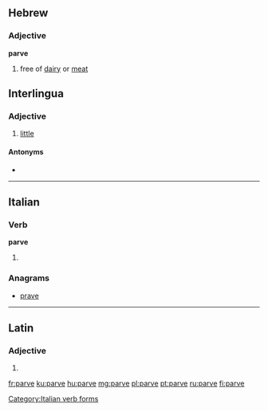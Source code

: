 ==Hebrew==
===Adjective===
'''parve'''

#free of [[dairy]] or [[meat]]

==Interlingua==

===Adjective===
{{ia-adj|minor|sup2=minime}}

# [[little]]

====Antonyms====
* {{l|ia|grande}}

----

==Italian==

===Verb===
'''parve'''

# {{conjugation of|parere||3|s|[[past historic]]|lang=it}}

===Anagrams===
* [[prave#Italian|prave]]

[[Category:Italian verb forms]]

----

==Latin==

===Adjective===
{{la-adj-form|parve}}

# {{inflection of|parvus||voc|m||s|lang=la}}

[[fr:parve]]
[[ku:parve]]
[[hu:parve]]
[[mg:parve]]
[[pl:parve]]
[[pt:parve]]
[[ru:parve]]
[[fi:parve]]